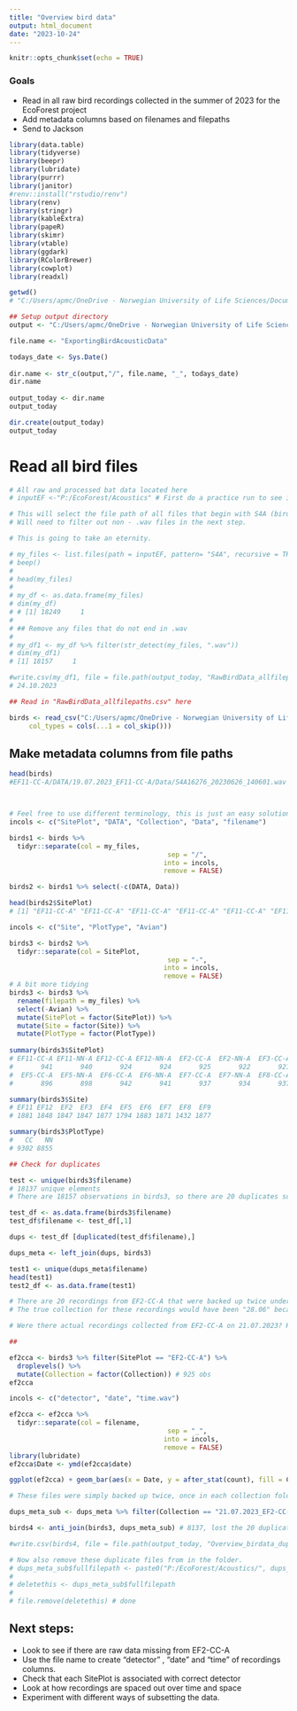 ```yaml
---
title: "Overview bird data"
output: html_document
date: "2023-10-24"
---
```


```r
knitr::opts_chunk$set(echo = TRUE)
```

### Goals 

- Read in all raw bird recordings collected in the summer of 2023 for the EcoForest project
- Add metadata columns based on filenames and filepaths 
- Send to Jackson 


```r
library(data.table)
library(tidyverse)
library(beepr)
library(lubridate)
library(purrr)
library(janitor)
#renv::install("rstudio/renv")
library(renv)
library(stringr)
library(kableExtra)
library(papeR)
library(skimr)
library(vtable)
library(ggdark)
library(RColorBrewer)
library(cowplot)
library(readxl)

getwd()
# "C:/Users/apmc/OneDrive - Norwegian University of Life Sciences/Documents/1. PhD_Main/GitHub_link/EcoForest/EF"

## Setup output directory 
output <- "C:/Users/apmc/OneDrive - Norwegian University of Life Sciences/5. EcoForest/Data/Acoustics/Bird Acoustic Data/Outputs"

file.name <- "ExportingBirdAcousticData"

todays_date <- Sys.Date()
 
dir.name <- str_c(output,"/", file.name, "_", todays_date)
dir.name
 
output_today <- dir.name
output_today

dir.create(output_today)
output_today

```

# Read all bird files 
```r
# All raw and processed bat data located here 
# inputEF <-"P:/EcoForest/Acoustics" # First do a practice run to see if a combination of patterns can be used

# This will select the file path of all files that begin with S4A (bird acoustic data) 
# Will need to filter out non - .wav files in the next step. 

# This is going to take an eternity.

# my_files <- list.files(path = inputEF, pattern= "S4A", recursive = TRUE) 
# beep()
# 
# head(my_files)
# 
# my_df <- as.data.frame(my_files)
# dim(my_df)
# # [1] 18249     1
# 
# ## Remove any files that do not end in .wav 
# 
# my_df1 <- my_df %>% filter(str_detect(my_files, ".wav"))
# dim(my_df1)
# [1] 18157     1

#write.csv(my_df1, file = file.path(output_today, "RawBirdData_allfilepaths.csv"))
# 24.10.2023

## Read in "RawBirdData_allfilepaths.csv" here 

birds <- read_csv("C:/Users/apmc/OneDrive - Norwegian University of Life Sciences/5. EcoForest/Data/Acoustics/Bat Acoustic Data/ROutputs/ExportingBirdAcousticData_2023-10-24/RawBirdData_allfilepaths.csv", 
     col_types = cols(...1 = col_skip()))

```

## Make metadata columns from file paths 
```r
head(birds)
#EF11-CC-A/DATA/19.07.2023_EF11-CC-A/Data/S4A16276_20230626_140601.wav



# Feel free to use different terminology, this is just an easy solution for me but Jackson and Emma are free to use the syntax that works for them so long as it is clear and consistent. 
incols <- c("SitePlot", "DATA", "Collection", "Data", "filename")

birds1 <- birds %>% 
  tidyr::separate(col = my_files,
                                        sep = "/",
                                       into = incols, 
                                       remove = FALSE)

birds2 <- birds1 %>% select(-c(DATA, Data)) 

head(birds2$SitePlot)
# [1] "EF11-CC-A" "EF11-CC-A" "EF11-CC-A" "EF11-CC-A" "EF11-CC-A" "EF11-CC-A"

incols <- c("Site", "PlotType", "Avian")

birds3 <- birds2 %>% 
  tidyr::separate(col = SitePlot,
                                        sep = "-",
                                       into = incols, 
                                       remove = FALSE)
# A bit more tidying 
birds3 <- birds3 %>% 
  rename(filepath = my_files) %>% 
  select(-Avian) %>% 
  mutate(SitePlot = factor(SitePlot)) %>% 
  mutate(Site = factor(Site)) %>% 
  mutate(PlotType = factor(PlotType)) 
  
summary(birds3$SitePlot) 
# EF11-CC-A EF11-NN-A EF12-CC-A EF12-NN-A  EF2-CC-A  EF2-NN-A  EF3-CC-A  EF3-NN-A  EF4-CC-A  EF4-NN-A 
#       941       940       924       924       925       922       921       926       939       938 
#  EF5-CC-A  EF5-NN-A  EF6-CC-A  EF6-NN-A  EF7-CC-A  EF7-NN-A  EF8-CC-A  EF8-NN-A  EF9-CC-A  EF9-NN-A 
#       896       898       942       941       937       934       937       495       940       937 

summary(birds3$Site) 
# EF11 EF12  EF2  EF3  EF4  EF5  EF6  EF7  EF8  EF9 
# 1881 1848 1847 1847 1877 1794 1883 1871 1432 1877 

summary(birds3$PlotType) 
#   CC   NN 
# 9302 8855 

## Check for duplicates 

test <- unique(birds3$filename)
# 18137 unique elements 
# There are 18157 observations in birds3, so there are 20 duplicates somewhere. Lets find out where. 

test_df <- as.data.frame(birds3$filename)
test_df$filename <- test_df[,1]

dups <- test_df [duplicated(test_df$filename),]

dups_meta <- left_join(dups, birds3)

test1 <- unique(dups_meta$filename)
head(test1)
test2_df <- as.data.frame(test1)

# There are 20 recordings from EF2-CC-A that were backed up twice under two different collections. 
# The true collection for these recordings would have been "28.06" because the recordings are from before this date. 

# Were there actual recordings collected from EF2-CC-A on 21.07.2023? Have these been lost in the backup process (human error, most likely me (Reed) 

##

ef2cca <- birds3 %>% filter(SitePlot == "EF2-CC-A") %>% 
  droplevels() %>% 
  mutate(Collection = factor(Collection)) # 925 obs
ef2cca

incols <- c("detector", "date", "time.wav")

ef2cca <- ef2cca %>% 
  tidyr::separate(col = filename,
                                        sep = "_",
                                       into = incols, 
                                       remove = FALSE)
library(lubridate)
ef2cca$Date <- ymd(ef2cca$date)

ggplot(ef2cca) + geom_bar(aes(x = Date, y = after_stat(count), fill = Collection), position = "stack") 

# These files were simply backed up twice, once in each collection folder, so I can delete them from the 21.07.2023 collection folder and this should be alright. 

dups_meta_sub <- dups_meta %>% filter(Collection == "21.07.2023_EF2-CC-A") %>% droplevels()

birds4 <- anti_join(birds3, dups_meta_sub) # 8137, lost the 20 duplicate observations in the incorrect collection folder. Nice!

#write.csv(birds4, file = file.path(output_today, "Overview_birdata_duplicates_removed.csv"))

# Now also remove these duplicate files from in the folder. 
# dups_meta_sub$fullfilepath <- paste0("P:/EcoForest/Acoustics/", dups_meta_sub$filepath)
# 
# deletethis <- dups_meta_sub$fullfilepath 
# 
# file.remove(deletethis) # done 


```

## Next steps: 

- Look to see if there are raw data missing from EF2-CC-A 
- Use the file name to create "detector" , "date" and "time" of recordings columns. 
- Check that each SitePlot is associated with correct detector 
- Look at how recordings are spaced out over time and space
- Experiment with different ways of subsetting the data. 
